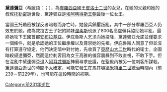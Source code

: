 {{unreferenced|time=2013-10-12}} 
'''黛達彌亞'''（希臘語：{{Lang|el|Δηιδάμεια}}；{{bd|？||約前233年||catIdx=D}}），為[[摩羅西亞|摩羅西亞]]國王[[皮洛士二世|皮洛士二世]]的女兒，在她的父親和她的叔叔[[托勒密_(伊庇魯斯)|托勒密]]逝世後，黛達彌亞是[[埃阿喀得斯王朝|埃阿喀得斯王朝]]最後一位女王。

當國王托勒密被謀反者暗殺而身亡時，她發兵鎮壓叛亂，其中一部分摩羅西亞人仍效忠於她，成為敘拉古王子妃的姊妹[[涅柔斯_(伊庇魯斯)|涅柔斯]]也派了800名高盧傭兵協助她平亂，最終她攻下王國首都[[安布拉基亞|安布拉基亞]]。伊庇魯斯人乞求向她投降，黛達彌亞允諾並僅要求一個條件，就是承認她的王位繼承權以及尊崇她的先祖。伊庇魯斯人同意了但並沒有打算遵守協定，他們決定暗中對付她，先收買了[[亞歷山大二世_(伊庇魯斯)|亞歷山大二世]]時代的衛士，企圖暗殺黛達彌亞，然而這位刺客因為女王高雅的儀容震聶到不敢直視，不敢下手。但在混亂中黛達彌亞退入[[阿耳忒彌斯|阿耳忒彌斯]]神廟尋求庇護，在聖殿內被另一位刺客所謀殺。黛達彌亞逝世的時間不太確定，可能它發生在馬其頓[[德米特里二世_(馬其頓)|德米特里二世]]統治時間內（前239－前229年），也可能在這段時間的初期。

{{Leader|[[托勒密_(伊庇魯斯)|托勒密]]|[[摩羅西亞國王列表|摩羅西亞女王及伊庇魯斯聯盟統帥]] <br />約前235年－約前233年|共和的[[伊庇魯斯同盟|伊庇魯斯同盟]]<br />摩羅西亞王室滅亡}}

[[Category:前231年逝世|Category:前231年逝世]]
